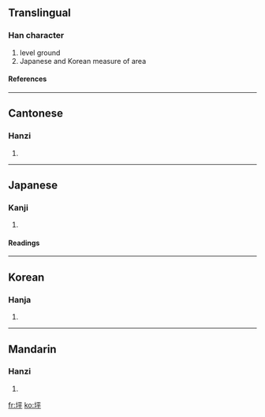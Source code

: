 ==Translingual==
===Han character===
{{Han char|rn=32|rad=土|as=05|sn=8|four=4114<sub>9</sub>|canj=土一火十 (GMFJ)}}
# level ground
# Japanese and Korean measure of area
====References====
{{Han ref|kx=0226.220|dkj=04976|dj=0461.340|hdz=10430.090|uh=576A|ud=22378|bh=A957|bd=43351}}
----
==Cantonese==
===Hanzi===
{{yue-hanzi|jyut=|y=ping4}}
# {{defn|Cantonese}}
----
==Japanese==
===Kanji===
{{ja-kanji|grade=|rs=土05}}
# {{defn|Japanese}} 
====Readings====
{{ja-readings|on=[[へい]] (hei), [[ひょう]] (hyō)|kun=[[つぼ]] (tsubo)}}
----
==Korean==
===Hanja===
{{ko-hanja|hangeul=평|rv=pyeong|mr=p'yŏng}}
# {{defn|Korean}}
----
==Mandarin==
===Hanzi===
{{cmn-hanzi|pin=[[píng]] (ping2)|wg=p'ing<sup>2</sup>}}
# {{defn|Mandarin}}

[[fr:坪]]
[[ko:坪]]